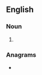 ==English==

===Noun===
{{head|en|noun plural form}}

# {{plural of|enactor|lang=en}}

===Anagrams===
* {{anagrams|en|a=acenorst|Canteros|Conatser|ancestor|entosarc|sortance}}